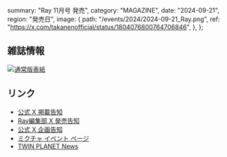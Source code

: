   summary: "Ray 11月号 発売",
  category: "MAGAZINE",
  date: "2024-09-21",
  region: "発売日",
  image: {
    path: "/events/2024/2024-09-21_Ray.png",
    ref: "https://x.com/takanenofficial/status/1804076800764706846",
  },
};

## 雑誌情報

[![通常版表紙](/events/2024/2024-09-21_Ray%2011月号_表紙.jpg)](/events/2024/2024-09-21_Ray%2011月号_表紙.jpg)

## リンク

- [公式 X 掲載告知](https://x.com/takanenofficial/status/1837424060562919917)
- [Ray編集部 X 発売告知](https://x.com/mag_ray/status/1837325888121098249)
- [公式 X 企画告知](https://x.com/takanenofficial/status/1804076800764706846)
- [ミクチャ イベント ページ](https://mixch.tv/p/drplciry)
- [TWIN PLANET News](https://www.tp-e.jp/news/hoshitanijyoho/)
